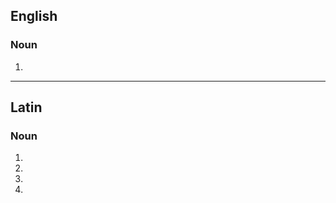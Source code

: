 ==English==

===Noun===
{{head|en|noun plural form}}

# {{plural of|facula|lang=en}}

----

==Latin==

===Noun===
{{la-noun-form|faculae}}

# {{inflection of|facula||nom|p|lang=la}}
# {{inflection of|facula||gen|s|lang=la}}
# {{inflection of|facula||dat|s|lang=la}}
# {{inflection of|facula||voc|p|lang=la}}